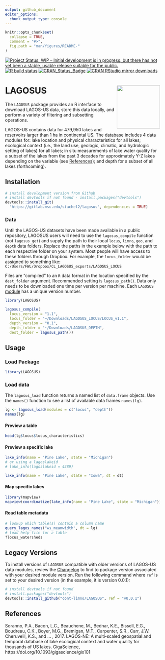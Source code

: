```yaml
---
output: github_document
editor_options: 
  chunk_output_type: console
---
```


<!-- README.md is generated from README.Rmd. Please edit that file -->

```r
knitr::opts_chunk$set(
  collapse = TRUE,
  comment = "#>",
  fig.path = "man/figures/README-"
)
```

[![Project Status: WIP – Initial development is in progress, but there has not yet been a stable, usable release suitable for the public.](https://www.repostatus.org/badges/latest/wip.svg)](https://www.repostatus.org/#wip) [![R build status](https://github.com/cont-limno/LAGOSUS/workflows/R-CMD-check/badge.svg)](https://github.com/cont-limno/LAGOSUS/actions) [![CRAN\_Status\_Badge](http://www.r-pkg.org/badges/version/LAGOSUS)](https://cran.r-project.org/package=LAGOSUS) [![CRAN RStudio mirror downloads](http://cranlogs.r-pkg.org/badges/LAGOSUS)](https://cran.r-project.org/package=LAGOSUS)

# LAGOSUS <img src="man/figures/logo.png" align="right" height=140/>

The `LAGOSUS` package provides an R interface to download LAGOS-US data, store this data locally, and perform a variety of filtering and subsetting operations.

LAGOS-US contains data for 479,950 lakes and reservoirs larger than 1 ha in continental US. The database includes 4 data modules for: lake location and physical characteristics for all lakes; ecological context (i.e., the land use, geologic, climatic, and hydrologic setting of lakes) for all lakes; in situ measurements of lake water quality for a subset of the lakes from the past 3 decades for approximately Y-Z lakes depending on the variable (see [References](https://github.com/cont-limno/LAGOSUS#references)); and depth for a subset of all lakes (forthcoming).

## Installation

```r
# install development version from Github
# install devtools if not found - install.packages("devtools")
devtools::install_git(
  "https://gitlab.msu.edu/stachel2/lagosus", dependencies = TRUE)
```
 
### Data

Until the LAGOS-US datasets have been made available in a public repository, LAGOSUS users will need to use the `lagosus_compile` function (not `lagosus_get`) and supply the path to their local `locus`, `limno`, `geo`, and `depth` data folders. Replace the paths in the example below with the path to each respective folder on your system. Most people will have access to these folders through Dropbox. For example, the `locus_folder` would be assigned to something like: `C:/Users/FWL/Dropbox/CL_LAGOSUS_exports/LAGOSUS_LOCUS`

Files are "compiled" to an `R` data format in the location specified by the `dest_folder` argument. Recommended setting is `lagosus_path()`. Data only needs to be downloaded one time per version per machine. Each `LAGOSUS` [module](https://cont-limno.github.io/LAGOSUS/articles/lagosus_structure.html) has a unique version number. 

```r
library(LAGOSUS)

lagosus_compile(
  locus_version = "1.1",
  locus_folder = "~/Downloads/LAGOSUS_LOCUS/LOCUS_v1.1",
  depth_version = "0.1",
  depth_folder = "~/Downloads/LAGOSUS_DEPTH", 
  dest_folder = lagosus_path())
```

## Usage

### Load Package

```r
library(LAGOSUS)
```

### Load data

The `lagosus_load` function returns a named list of `data.frame` objects. 
Use the `names()` function to see a list of available data frames `names(lg)`.

```r
lg <- lagosus_load(modules = c("locus", "depth"))
names(lg)
```


<!-- ```{r load_data_cached, eval=FALSE, echo=FALSE} -->
<!-- dt <- readRDS(system.file("lagos_test_subset.rds", package = "LAGOSUS")) -->
<!-- names(dt) -->
<!-- ``` -->

<!-- #### Locate tables containing a variable  -->
<!-- ```{r eval=FALSE} -->
<!-- query_lagos_names("secchi") -->
<!-- ``` -->

<!-- ```{r echo=FALSE, eval=FALSE} -->
<!-- query_lagos_names("secchi", dt = dt) -->
<!-- ``` -->

#### Preview a table

```r
head(lg$locus$locus_characteristics)
```

#### Preview a specific lake

```r
lake_info(name = "Pine Lake", state = "Michigan")
# or using a lagoslakeid
# lake_info(lagoslakeid = 4389)
```

```r
lake_info(name = "Pine Lake", state = "Iowa", dt = dt)
```

#### Map specific lakes

```r
library(mapview)
mapview(coordinatize(lake_info(name = "Pine Lake", state = "Michigan")))
```

#### Read table metadata

```r
# lookup which table(s) contain a column name 
query_lagos_names("ws_meanwidth", dt = lg)
# load help file for a table
?locus_watersheds
```

<!-- ```{r load printr, echo=FALSE,message=FALSE,results='hide', eval=FALSE} -->
<!-- loadNamespace("printr") -->
<!-- ``` -->

<!-- ```{r Read metadata for individual tables, eval=FALSE} -->
<!-- help.search("datasets", package = "LAGOSUS") -->
<!-- ``` -->

<!-- ```{r unload printr, echo=FALSE, eval=FALSE} -->
<!-- unloadNamespace("printr") -->
<!-- ``` -->

## Legacy Versions

To install versions of `LAGOSUS` compatible with older versions of LAGOS-US data modules, 
review the [Changelog](https://cont-limno.github.io/LAGOSUS/news/index.html) to find to package version associated with your desired module version. Run the following command where `ref` is set to your desired version (in the example, it is version 0.0.1):

```r
# install devtools if not found
# install.packages("devtools")
devtools::install_github("cont-limno/LAGOSUS", ref = "v0.0.1")
```

## References

Soranno, P.A., Bacon, L.C., Beauchene, M., Bednar, K.E., Bissell, E.G., Boudreau, C.K., Boyer, M.G., Bremigan, M.T., Carpenter, S.R., Carr, J.W. Cheruvelil, K.S., and ... , 2017. LAGOS-NE: A multi-scaled geospatial and temporal database of lake ecological context and water quality for thousands of US lakes. GigaScience, https://doi.org/10.1093/gigascience/gix101
